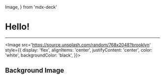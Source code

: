   Image,
} from 'mdx-deck'

# Hello!

---

<Image
  src='https://source.unsplash.com/random/768x2048?brooklyn'
  style={{
    display: 'flex',
    alignItems: 'center',
    justifyContent: 'center',
    color: 'white',
    backgroundColor: 'black',
  }}>

## Background Image

</Image>


